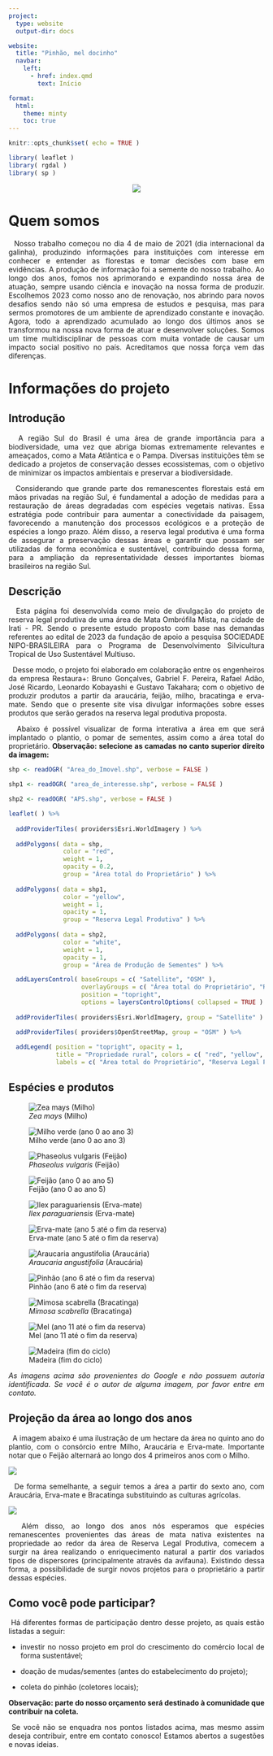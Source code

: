 ```yaml
---
project:
  type: website
  output-dir: docs

website:
  title: "Pinhão, mel docinho"
  navbar: 
    left: 
      - href: index.qmd
        text: Início

format: 
  html:
    theme: minty
    toc: true
---
```


```r
knitr::opts_chunk$set( echo = TRUE )

library( leaflet )
library( rgdal )
library( sp )

```

<div style="text-align: justify"> 

<center>

![](https://github.com/Gabrielforest/proj_sementes/blob/master/logo/Restaura+.png?raw=true)

</center>

# Quem somos

\  Nosso trabalho começou no dia 4 de maio de 2021 (dia internacional da galinha), produzindo informações para instituições com interesse em conhecer e entender as florestas e tomar decisões com base em evidências.
A produção de informação foi a semente do nosso trabalho. Ao longo dos anos, fomos nos aprimorando e expandindo nossa área de atuação, sempre usando ciência e inovação na nossa forma de produzir.
Escolhemos 2023 como nosso ano de renovação, nos abrindo para novos desafios sendo não só uma empresa de estudos e pesquisa, mas para sermos promotores de um ambiente de aprendizado constante e inovação.
Agora, todo a aprendizado acumulado ao longo dos últimos anos se transformou na nossa nova forma de atuar e desenvolver soluções.
Somos um time multidisciplinar de pessoas com muita vontade de causar um impacto social positivo no país. Acreditamos que nossa força vem das diferenças. 

# Informações do projeto

## Introdução

\  A região Sul do Brasil é uma área de grande importância para a biodiversidade, uma vez que abriga biomas extremamente relevantes e ameaçados, como a Mata Atlântica e o Pampa. Diversas instituições têm se dedicado a projetos de conservação desses ecossistemas, com o objetivo de minimizar os impactos ambientais e preservar a biodiversidade.

\  Considerando que grande parte dos remanescentes florestais está em mãos privadas na região Sul, é fundamental a adoção de medidas para a restauração de áreas degradadas com espécies vegetais nativas. Essa estratégia pode contribuir para aumentar a conectividade da paisagem, favorecendo a manutenção dos processos ecológicos e a proteção de espécies a longo prazo. Além disso, a reserva legal produtiva é uma forma de assegurar a preservação dessas áreas e garantir que possam ser utilizadas de forma econômica e sustentável, contribuindo dessa forma, para a ampliação da representatividade desses importantes biomas brasileiros na região Sul.

## Descrição 

\  Esta página foi desenvolvida como meio de divulgação do projeto de reserva legal produtiva de uma área de Mata Ombrófila Mista, na cidade de Irati - PR. Sendo o presente estudo proposto com base nas demandas referentes ao edital de 2023 da fundação de apoio a pesquisa SOCIEDADE NIPO-BRASILEIRA para o Programa de Desenvolvimento Silvicultura Tropical de Uso Sustentável Multiuso.

\  Desse modo, o projeto foi elaborado em colaboração entre os engenheiros da empresa Restaura+: Bruno Gonçalves, Gabriel F. Pereira, Rafael Adão, José Ricardo, Leonardo Kobayashi e Gustavo Takahara; com o objetivo de produzir produtos a partir da araucária, feijão, milho, bracatinga e erva-mate. Sendo que o presente site visa divulgar informações sobre esses produtos que serão gerados na reserva legal produtiva proposta.

\  Abaixo é possível visualizar de forma interativa a área em que será implantado o plantio, o pomar de sementes, assim como a área total do proprietário. **Observação: selecione as camadas no canto superior direito da imagem:**

```r

shp <- readOGR( "Area_do_Imovel.shp", verbose = FALSE )

shp1 <- readOGR( "area_de_interesse.shp", verbose = FALSE )

shp2 <- readOGR( "APS.shp", verbose = FALSE )

leaflet( ) %>%
  
  addProviderTiles( providers$Esri.WorldImagery ) %>%
  
  addPolygons( data = shp,
               color = "red", 
               weight = 1,
               opacity = 0.2,
               group = "Área total do Proprietário" ) %>% 
  
  addPolygons( data = shp1,
               color = "yellow", 
               weight = 1,
               opacity = 1,
               group = "Reserva Legal Produtiva" ) %>% 
  
  addPolygons( data = shp2,
               color = "white", 
               weight = 1,
               opacity = 1,
               group = "Área de Produção de Sementes" ) %>% 

  addLayersControl( baseGroups = c( "Satellite", "OSM" ), 
                    overlayGroups = c( "Área total do Proprietário", "Reserva Legal Produtiva", "Área de Produção de Sementes" ),
                    position = "topright", 
                    options = layersControlOptions( collapsed = TRUE ) ) %>% 
  
  addProviderTiles( providers$Esri.WorldImagery, group = "Satellite" ) %>% 

  addProviderTiles( providers$OpenStreetMap, group = "OSM" ) %>% 
  
  addLegend( position = "topright", opacity = 1, 
             title = "Propriedade rural", colors = c( "red", "yellow", "white" ) ,
             labels = c( "Área total do Proprietário", "Reserva Legal Produtiva", "Área de Produção de Sementes" ) )

```

## Espécies e produtos

::: {layout-nrow=4}

![*Zea mays* (Milho)](milho.jpg)

![Milho verde (ano 0 ao ano 3)](milho_produto.webp)


![*Phaseolus vulgaris* (Feijão)](feijao.jpg)

![Feijão (ano 0 ao ano 5)](feijao_produto.webp)


![*Ilex paraguariensis* (Erva-mate)](erva-mate.webp)

![Erva-mate (ano 5 até o fim da reserva)](chimarrao.jpg)

![*Araucaria angustifolia* (Araucária)](araucaria.jpg)

![Pinhão (ano 6 até o fim da reserva)](pinhao.webp)

:::

::: {layout-ncol=3}

![*Mimosa scabrella* (Bracatinga)](bracatinga.jpg)

![Mel (ano 11 até o fim da reserva)](mel.jpg)

![Madeira (fim do ciclo)](lenha.jpg)

:::

*As imagens acima são provenientes do Google e não possuem autoria identificada. Se você é o autor de alguma imagem, por favor entre em contato.*

## Projeção da área ao longo dos anos


\  A imagem abaixo é uma ilustração de um hectare da área no quinto ano do plantio, com o consórcio entre Milho, Araucária e Erva-mate. Importante notar que o Feijão alternará ao longo dos 4 primeiros anos com o Milho.

![](araucaria_erva_milho.jpeg)

\  De forma semelhante, a seguir temos a área a partir do sexto ano, com Araucária, Erva-mate e Bracatinga substituindo as culturas agrícolas.  

![](araucaria_erva_bracatinga.jpeg)

\  Além disso, ao longo dos anos nós esperamos que espécies remanescentes provenientes das áreas de mata nativa existentes na propriedade ao redor da área de Reserva Legal Produtiva, comecem a surgir na área realizando o enriquecimento natural a partir dos variados tipos de dispersores (principalmente através da avifauna). Existindo dessa forma, a possibilidade de surgir novos projetos para o proprietário a partir dessas espécies. 


## Como você pode participar?

\ Há diferentes formas de participação dentro desse projeto, as quais estão listadas a seguir:

- investir no nosso projeto em prol do crescimento do comércio local de forma sustentável;

- doação de mudas/sementes (antes do estabelecimento do projeto);

- coleta do pinhão (coletores locais); 

**Observação: parte do nosso orçamento será destinado à comunidade que contribuir na coleta.**

\ Se você não se enquadra nos pontos listados acima, mas mesmo assim deseja contribuir, entre em contato conosco! Estamos abertos a sugestões e novas ideias. 

</div>